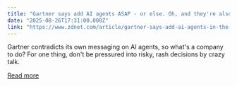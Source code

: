 ```yaml
---
title: "Gartner says add AI agents ASAP - or else. Oh, and they're also overhyped"
date: "2025-08-26T17:31:00.000Z"
link: "https://www.zdnet.com/article/gartner-says-add-ai-agents-in-the-next-6-months-or-else-oh-and-theyre-also-overhyped/"
---
```


Gartner contradicts its own messaging on AI agents, so what's a company to do? For one thing, don't be pressured into risky, rash decisions by crazy talk.

[Read more](https://www.zdnet.com/article/gartner-says-add-ai-agents-in-the-next-6-months-or-else-oh-and-theyre-also-overhyped/)
